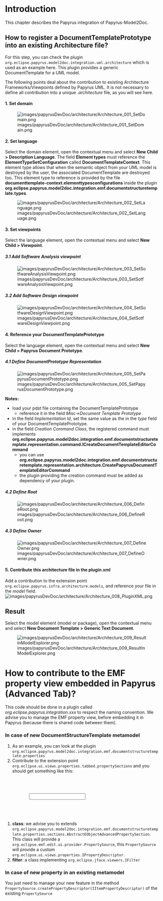 =Introduction=
This chapter describes the Papyrus integration of Papyrus-Model2Doc.

==How to register a DocumentTemplatePrototype into an existing Architecture file?==
For this step, you can check the plugin <code>org.eclipse.papyrus.model2doc.integration.uml.architecture</code> which is used as an example here.
This plugin provides a generic DocumentTemplate for a UML model.

The following points deal about the contribution to existing Architecture Frameworks/Viewpoints defined by Papyrus UML. It is not necessary to define all contribution into a unique ''.architecture'' file, as you will see here. 

====1. Set domain====
[[Image:images/papyrusDevDoc/architecture/Architecture_001_SetDomain.png]]

====2. Set language====
Select the domain element, open the contextual menu and select '''New Child > Description Language'''.
The field '''Element types''' must reference the '''ElementTypeSetConfiguration''' called '''DocumentTemplateContext'''. This element type allows that when the semantic object from your UML model is destroyed by the user, the associated DocumentTemplate are destroyed too. 
This element type to reference is provided by the file '''documenttemplate-context.elementtypesconfigurations''' inside the plugin '''org.eclipse.papyrus.model2doc.integration.emf.documentstructuretemplate.types'''.

[[Image:images/papyrusDevDoc/architecture/Architecture_002_SetLanguage.png]]
====3. Set viewpoints====
Select the language element, open the contextual menu and select '''New Child > Viewpoint'''.

=====3.1 Add Software Analysis viewpoint=====
[[Image:images/papyrusDevDoc/architecture/Architecture_003_SetSotfwareAnalysisViewpoint.png]]

=====3.2 Add Software Design viewpoint=====
[[Image:images/papyrusDevDoc/architecture/Architecture_004_SetSotfwareDesignViewpoint.png]] 

====4. Reference your DocumentTemplatePrototype====
Select the language element, open the contextual menu and select '''New Child > Papyrus Document Prototype'''.
=====4.1 Define DocumentPrototype Representation=====
[[Image:images/papyrusDevDoc/architecture/Architecture_005_SetPapyrusDocumentPrototype.png]] 

'''Notes:'''
* load your pdst file containing the DocumentTemplatePrototype
** reference it in the field ''Misc->Document Template Prototype''
* in the field ''Implementation Id'', set the same value as the in the ''type'' field of your DocumentTemplatePrototype.
* in the field ''Creation Command Class'', the registered command must implements '''org.eclipse.papyrus.model2doc.integration.emf.documentstructuretemplate.representation.command.ICreateDocumentTemplateEditorCommand'''
** you can use '''org.eclipse.papyrus.model2doc.integration.emf.documentstructuretemplate.representation.architecture.CreatePapyrusDocumentTemplateEditorCommand'''
** the plugin providing the creation command must be added as dependency of your plugin.

=====4.2 Define Root=====
[[Image:images/papyrusDevDoc/architecture/Architecture_006_DefineRoot.png]] 

=====4.3 Define Owner=====
[[Image:images/papyrusDevDoc/architecture/Architecture_007_DefineOwner.png]] 

====5. Contribute this architecture file in the plugin.xml====
Add a contribution to the extension point <code>org.eclipse.papyrus.infra.architecture.models</code>, and reference your file in the ''model'' field.
[[Image:images/papyrusDevDoc/architecture/Architecture_008_PluginXML.png]] 


==Result==
Select the model element (model or package), open the contextual menu and select '''New Document Template > Generic Text Document'''.

[[Image:images/papyrusDevDoc/architecture/Architecture_009_ResultInModelExplorer.png]] 


=How to contribute to the EMF property view embedded in Papyrus (Advanced Tab)?=
This code should be done in a plugin called ''org.eclipse.papyrus.integration.xxx'' to respect the naming convention. 
We advise you to manage the EMF property view, before embedding it in Papyrus (because there is shared code between them). 
===In case of new DocumentStructureTemplate metamodel===
#As an example, you can look at the plugin <code>org.eclipse.papyrus.model2doc.integration.emf.documentstructuretemplate.properties</code>
#Contribute to the extension point <code>org.eclipse.ui.views.properties.tabbed.propertySections</code> and you should get something like this:


   <extension
         point="org.eclipse.ui.views.properties.tabbed.propertySections">
      <propertySections
            contributorId="TreeOutlinePage">
         <propertySection
               class="org.eclipse.papyrus.model2doc.integration.emf.documentstructuretemplate.properties.internal.DocumentStructureTemplatePropertySection"
               filter="org.eclipse.papyrus.model2doc.integration.emf.documentstructuretemplate.properties.internal.DocumentStructureTemplatePackageSectionFilter"
               id="org.eclipse.papyrus.model2doc.emf.documentstructuretemplate.properties.propertySection1"
               tab="advanced">
            <input
                  type="java.lang.Object">
            </input>
         </propertySection>
      </propertySections>
   </extension>


#'''class''': we advise you to extends <code>org.eclipse.papyrus.model2doc.integration.emf.documentstructuretemplate.properties.sections.AbstractEObjectAdvancedPropertySection</code>. This class will provide a <code>org.eclipse.emf.edit.ui.provider.PropertySource</code>, this <code>PropertySource</code> will provide a custom <code>org.eclipse.ui.views.properties.IPropertyDescriptor</code>.
#'''filter''': a class implementing <code>org.eclipse.jface.viewers.IFilter</code> 

===In case of new property in an existing metamodel===
You just need to manage your new feature in the method <code>PropertySource.createPropertyDescriptor(IItemPropertyDescriptor)</code> of the existing <code>PropertySource</code>